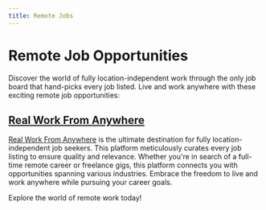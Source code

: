 ```yaml
---
title: Remote Jobs
---
```


# Remote Job Opportunities

Discover the world of fully location-independent work through the only job board that hand-picks every job listed. Live and work anywhere with these exciting remote job opportunities:

## [Real Work From Anywhere](https://www.realworkfromanywhere.com/)

[Real Work From Anywhere](https://www.realworkfromanywhere.com/) is the ultimate destination for fully location-independent job seekers. This platform meticulously curates every job listing to ensure quality and relevance. Whether you're in search of a full-time remote career or freelance gigs, this platform connects you with opportunities spanning various industries. Embrace the freedom to live and work anywhere while pursuing your career goals.

Explore the world of remote work today!
